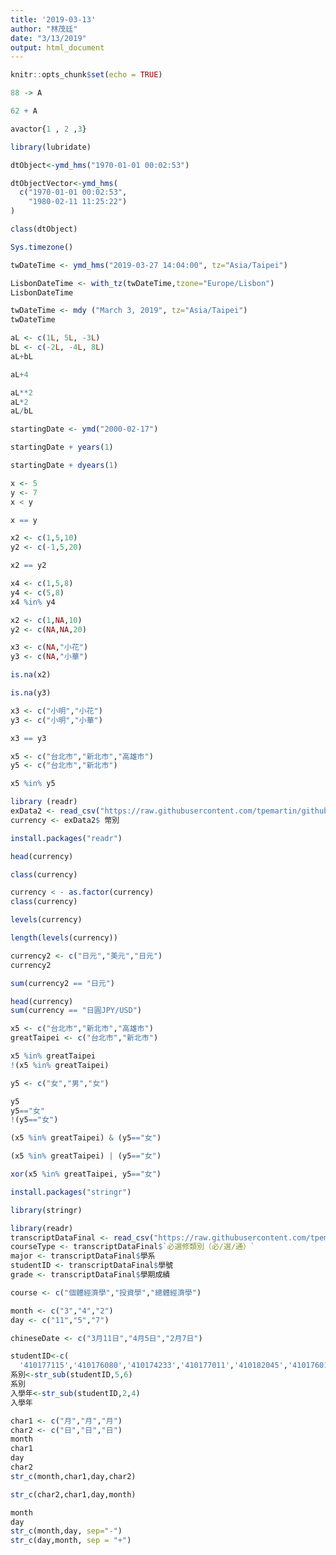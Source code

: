 ```yaml
---
title: '2019-03-13'
author: "林茂廷"
date: "3/13/2019"
output: html_document
---
```


```r
knitr::opts_chunk$set(echo = TRUE)
```

```r
88 -> A
```


```r
62 + A  
```

```r
avactor{1 , 2 ,3}
```

```r
library(lubridate)
```
```r
dtObject<-ymd_hms("1970-01-01 00:02:53") 
```

```r
dtObjectVector<-ymd_hms(
  c("1970-01-01 00:02:53",
    "1980-02-11 11:25:22")
)
```

```r
class(dtObject)
```

```r
Sys.timezone()
```
```r
twDateTime <- ymd_hms("2019-03-27 14:04:00", tz="Asia/Taipei")
```

```r
LisbonDateTime <- with_tz(twDateTime,tzone="Europe/Lisbon")
LisbonDateTime
```
```r
twDateTime <- mdy ("March 3, 2019", tz="Asia/Taipei")
twDateTime
```
```r
aL <- c(1L, 5L, -3L)
bL <- c(-2L, -4L, 8L)
aL+bL
```

```r
aL+4
```
```r
aL**2
aL*2
aL/bL
```
```r
startingDate <- ymd("2000-02-17")
```

```r
startingDate + years(1)
```
```r
startingDate + dyears(1)
```
```r
x <- 5
y <- 7
x < y
```

```r
x == y
```

```r
x2 <- c(1,5,10)
y2 <- c(-1,5,20)
```
```r
x2 == y2
```
```r
x4 <- c(1,5,8)
y4 <- c(5,8)
x4 %in% y4
```
```r
x2 <- c(1,NA,10)
y2 <- c(NA,NA,20)

x3 <- c(NA,"小花")
y3 <- c(NA,"小華")

is.na(x2)
```
```r
is.na(y3)
```

```r
x3 <- c("小明","小花")
y3 <- c("小明","小華")
```

```r
x3 == y3
```
```r
x5 <- c("台北市","新北市","高雄市")
y5 <- c("台北市","新北市")

x5 %in% y5
```



```r
library (readr)
exData2 <- read_csv("https://raw.githubusercontent.com/tpemartin/github-data/master/exData2.csv")
currency <- exData2$ 幣別
```
```r
install.packages("readr")
```

```r
head(currency)
```
```r
class(currency)
```
```r
currency < - as.factor(currency)
class(currency)
```

```r
levels(currency)
```

```r
length(levels(currency))
```

```r
currency2 <- c("日元","美元","日元")
currency2
```


```r
sum(currency2 == "日元")
```

```r
head(currency)
sum(currency == "日圓JPY/USD")
```
```r
x5 <- c("台北市","新北市","高雄市")
greatTaipei <- c("台北市","新北市")

x5 %in% greatTaipei
!(x5 %in% greatTaipei)
```

```r
y5 <- c("女","男","女")

y5
y5=="女"
!(y5=="女")
```
```r
(x5 %in% greatTaipei) & (y5=="女")
```
```r
(x5 %in% greatTaipei) | (y5=="女")
```

```r
xor(x5 %in% greatTaipei, y5=="女") 
```
```r
install.packages("stringr")
```

```r
library(stringr)
```

```r
library(readr)
transcriptDataFinal <- read_csv("https://raw.githubusercontent.com/tpemartin/github-data/master/transcriptDataFinal.csv")
courseType <- transcriptDataFinal$`必選修類別（必∕選∕通）`
major <- transcriptDataFinal$學系
studentID <- transcriptDataFinal$學號
grade <- transcriptDataFinal$學期成績
```

```r
course <- c("個體經濟學","投資學","總體經濟學")
```
```r
month <- c("3","4","2")
day <- c("11","5","7")
```

```r
chineseDate <- c("3月11日","4月5日","2月7日")
```


```r
studentID<-c(
  '410177115','410176080','410174233','410177011','410182045','410176014')
系別<-str_sub(studentID,5,6)
系別
入學年<-str_sub(studentID,2,4)
入學年
```

```r
char1 <- c("月","月","月")
char2 <- c("日","日","日")
month
char1
day 
char2
str_c(month,char1,day,char2)
```
```r
str_c(char2,char1,day,month)
```

```r
month
day
str_c(month,day, sep="-")
str_c(day,month, sep = "+")
```


